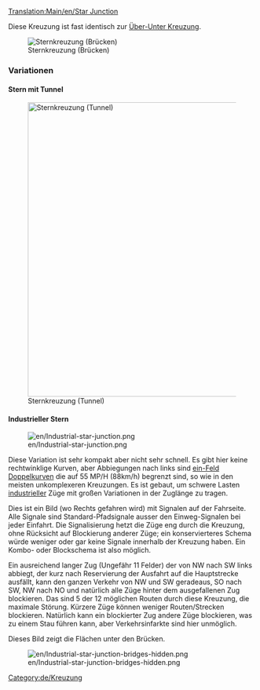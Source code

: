[[Translation:Main/en/Star Junction]]
{{en/-}}{{de/Kreuzungsmenü}}

Diese Kreuzung ist fast identisch zur [[Main/de/Über-Unter Kreuzung|Über-Unter Kreuzung]].

[[File:en/Star junction.png|none|frame|Sternkreuzung (Brücken)]]

{{Template:Kreuzungskriterien/De|Mittel|2|2|2|2|1|1|0|1|0|0|0||Ausgefallene Züge blockieren nur die eine Strecke.|
*Die Kreuzung kann viele Züge gleichzeitig handhaben.
*Manche Abzweigungen sind kürzer als andere, was vielleicht manche Züge unnötig warten lässt.
'''Tipps'''
*Fange mit den Tunneln/Brücken an.
*Mache die Kreuzung für deinen längsten Zug groß genug.
*Mache sie kleiner. Du kannst ein Feld unter den Brücken sparen.
*Benutze eine Kombination aus Brücken und Tunneln um die Brücken-/Tunnellänge auf 3 Felder zu begrenzen (Inklusive Brückenköpfe und Tunnelenden)
*Fläche: 14 x 14
}}


===Variationen===

==== Stern mit Tunnel ====

[[File:en/Star junction 2.png|none|thumb|600px|Sternkreuzung (Tunnel)]]

==== Industrieller Stern ====

[[File:en/Industrial-star-junction.png]]

Diese Variation ist sehr kompakt aber nicht sehr schnell. Es gibt hier keine rechtwinklige Kurven, aber Abbiegungen nach links sind [[Main/en/Spielmechanik/De#Züge|ein-Feld Doppelkurven]] die auf 55 MP/H (88km/h) begrenzt sind, so wie in den meisten unkomplexeren Kreuzungen. Es ist gebaut, um schwere Lasten [[Main/de/Industrieller Service|industrieller]] Züge mit großen Variationen in der Zuglänge zu tragen.

Dies ist ein Bild (wo Rechts gefahren wird) mit Signalen auf der Fahrseite. Alle Signale sind Standard-Pfadsignale ausser den Einweg-Signalen bei jeder Einfahrt. Die Signalisierung hetzt die Züge eng durch die Kreuzung, ohne Rücksicht auf Blockierung anderer Züge; ein konservierteres Schema würde weniger oder gar keine Signale innerhalb der Kreuzung haben. Ein Kombo- oder Blockschema ist also möglich. 

Ein ausreichend langer Zug (Ungefähr 11 Felder) der von NW nach SW links abbiegt, der kurz nach Reservierung der Ausfahrt auf die Hauptstrecke ausfällt, kann den ganzen Verkehr von NW und SW geradeaus, SO nach SW, NW nach NO und natürlich alle Züge hinter dem ausgefallenen Zug blockieren. Das sind 5 der 12 möglichen Routen durch diese Kreuzung, die maximale Störung. Kürzere Züge können weniger Routen/Strecken blockieren. Natürlich kann ein blockierter Zug andere Züge blockieren, was zu einem Stau führen kann, aber Verkehrsinfarkte sind hier unmöglich. 

Dieses Bild zeigt die Flächen unter den Brücken. 

[[File:en/Industrial-star-junction-bridges-hidden.png]]

{{Template:Kreuzungskriterien/De|Mittel|2|0|1|1|0|1|1|1|0|0|0||Ausgefallene Züge blockieren höchstens 5/12 aller Routen.|
* Kann auf einer Hauptstrecke benutzt werden.
* Fläche: 9x9}}

[[Category:de/Kreuzung]]